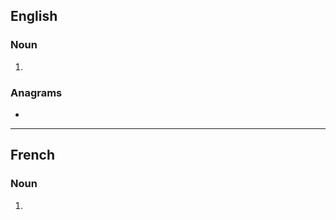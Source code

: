 {{also|artéfacts}}
==English==

===Noun===
{{head|en|noun form}}

# {{plural of|artefact|lang=en}}

===Anagrams===
* {{anagrams|en|a=aacefrstt|after-cast|aftercast}}

----

==French==

===Noun===
{{head|fr|noun plural form|g=m}}

# {{plural of|artefact|lang=fr}}